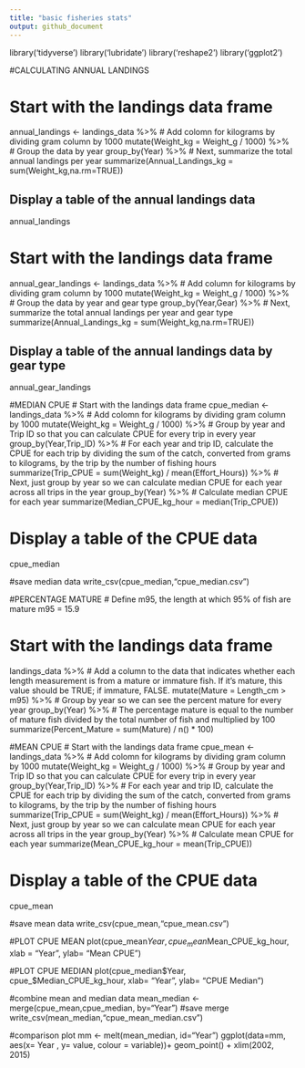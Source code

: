 ---
title: "basic fisheries stats"
output: github_document
---

library('tidyverse')
library('lubridate')
library('reshape2')
library('ggplot2')

#CALCULATING ANNUAL LANDINGS

# Start with the landings data frame
annual_landings <- landings_data %>% 
# Add colomn for kilograms by dividing gram column by 1000
  mutate(Weight_kg = Weight_g / 1000) %>%
# Group the data by year
  group_by(Year) %>% 
# Next, summarize the total annual landings per year
  summarize(Annual_Landings_kg = sum(Weight_kg,na.rm=TRUE))

## Display a table of the annual landings data
annual_landings

# Start with the landings data frame
annual_gear_landings <- landings_data %>% 
# Add column for kilograms by dividing gram column by 1000
  mutate(Weight_kg = Weight_g / 1000) %>%
# Group the data by year and gear type
  group_by(Year,Gear) %>% 
# Next, summarize the total annual landings per year and gear type
  summarize(Annual_Landings_kg = sum(Weight_kg,na.rm=TRUE))

## Display a table of the annual landings data by gear type
annual_gear_landings



#MEDIAN CPUE
# Start with the landings data frame
cpue_median <- landings_data %>% 
# Add colomn for kilograms by dividing gram column by 1000
  mutate(Weight_kg = Weight_g / 1000) %>%
# Group by year and Trip ID so that you can calculate CPUE for every trip in every year
  group_by(Year,Trip_ID) %>% 
# For each year and trip ID, calculate the CPUE for each trip by dividing the sum of the catch, converted from grams to kilograms, by the trip by the number of fishing hours
  summarize(Trip_CPUE = sum(Weight_kg) / mean(Effort_Hours)) %>% 
# Next, just group by year so we can calculate median CPUE for each year across all trips in the year
  group_by(Year) %>% 
# Calculate median CPUE for each year
  summarize(Median_CPUE_kg_hour = median(Trip_CPUE))

# Display a table of the CPUE data
cpue_median

#save median data
write_csv(cpue_median,"cpue_median.csv")



#PERCENTAGE MATURE
# Define m95, the length at which 95% of fish are mature
m95 = 15.9

# Start with the landings data frame
landings_data %>% 
# Add a column to the data that indicates whether each length measurement is from a mature or immature fish. If it's mature, this value should be TRUE; if immature, FALSE.
  mutate(Mature = Length_cm > m95) %>% 
# Group by year so we can see the percent mature for every year
  group_by(Year) %>% 
# The percentage mature is equal to the  number of mature fish divided by the total number of fish and multiplied by 100
  summarize(Percent_Mature = sum(Mature) / n() * 100) 
  
#MEAN CPUE
# Start with the landings data frame
cpue_mean <- landings_data %>% 
# Add colomn for kilograms by dividing gram column by 1000
  mutate(Weight_kg = Weight_g / 1000) %>%
# Group by year and Trip ID so that you can calculate CPUE for every trip in every year
  group_by(Year,Trip_ID) %>% 
# For each year and trip ID, calculate the CPUE for each trip by dividing the sum of the catch, converted from grams to kilograms, by the trip by the number of fishing hours
  summarize(Trip_CPUE = sum(Weight_kg) / mean(Effort_Hours)) %>% 
# Next, just group by year so we can calculate mean CPUE for each year across all trips in the year
  group_by(Year) %>% 
# Calculate mean CPUE for each year
  summarize(Mean_CPUE_kg_hour = mean(Trip_CPUE))

# Display a table of the CPUE data
cpue_mean  

#save mean data
write_csv(cpue_mean,"cpue_mean.csv")


#PLOT CPUE MEAN
plot(cpue_mean$Year, cpue_mean$Mean_CPUE_kg_hour, xlab = "Year", ylab= "Mean CPUE")

#PLOT CPUE MEDIAN
plot(cpue_median$Year, cpue_$Median_CPUE_kg_hour, xlab= "Year", ylab= "CPUE Median")


#combine mean and median data
mean_median <- merge(cpue_mean,cpue_median, by="Year")
#save merge
write_csv(mean_median,"cpue_mean_median.csv")



#comparison plot
mm <- melt(mean_median, id="Year")
ggplot(data=mm, aes(x= Year , y= value, colour = variable))+ geom_point() + xlim(2002, 2015)





